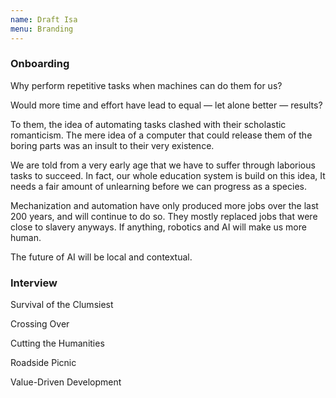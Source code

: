 ```yaml
---
name: Draft Isa
menu: Branding
---
```


### Onboarding

Why perform repetitive tasks when machines can do them for us?  

Would more time and effort have lead to equal &mdash; let alone better &mdash;
results?

To them, the idea of automating tasks clashed with their scholastic
romanticism. The mere idea of a computer that could release them of the boring
parts was an insult to their very existence. 

We are told from a very early age that we have to suffer through laborious
tasks to succeed. In fact, our whole education system is build on this idea, It
needs a fair amount of unlearning before we can progress as a species.

Mechanization and automation have only produced more jobs over the last 200
years, and will continue to do so. They mostly replaced jobs that were close to
slavery anyways. If anything, robotics and AI will make us more human.

The future of AI will be local and contextual. 

### Interview

Survival of the Clumsiest

Crossing Over

Cutting the Humanities

Roadside Picnic 

Value-Driven Development
